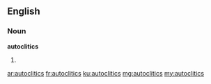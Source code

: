 ==English==

===Noun===
'''autoclitics'''

# {{plural of|autoclitic}}

[[ar:autoclitics]]
[[fr:autoclitics]]
[[ku:autoclitics]]
[[mg:autoclitics]]
[[my:autoclitics]]